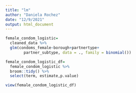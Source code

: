 ```yaml
---
title: "lm"
author: "Daniela Rochez"
date: "12/9/2021"
output: html_document
---
```


```r
female_condom_logistic=
  cleaned_data %>% 
  glm(condoms_female~borough+partnertype+
        partner_subtype, data = ., family = binomial())

female_condom_logistic_df=
  female_condom_logistic %>% 
  broom::tidy() %>%
  select(term, estimate,p.value) 

view(female_condom_logistic_df)
```

